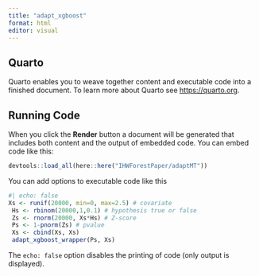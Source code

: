 ```yaml
---
title: "adapt_xgboost"
format: html
editor: visual
---
```


## Quarto

Quarto enables you to weave together content and executable code into a finished document. To learn more about Quarto see <https://quarto.org>.

## Running Code

When you click the **Render** button a document will be generated that includes both content and the output of embedded code. You can embed code like this:

```r
devtools::load_all(here::here("IHWForestPaper/adaptMT"))
```

You can add options to executable code like this

```r
#| echo: false
Xs <- runif(20000, min=0, max=2.5) # covariate
 Hs <- rbinom(20000,1,0.1) # hypothesis true or false
 Zs <- rnorm(20000, Xs*Hs) # Z-score
 Ps <- 1-pnorm(Zs) # pvalue
 Xs <- cbind(Xs, Xs)
 adapt_xgboost_wrapper(Ps, Xs)
```

The `echo: false` option disables the printing of code (only output is displayed).
